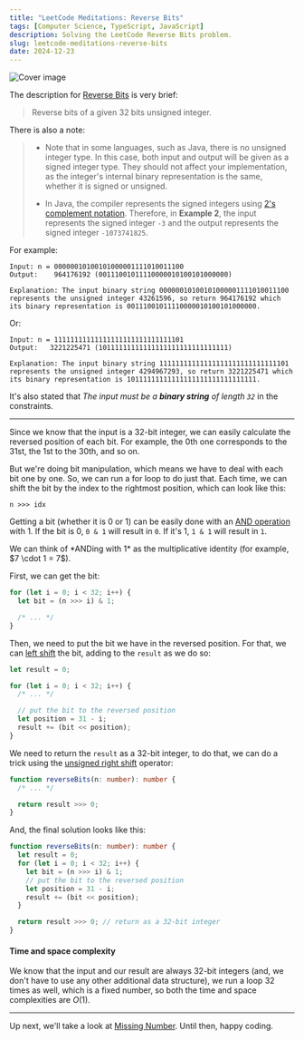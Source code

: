 ```yaml
---
title: "LeetCode Meditations: Reverse Bits"
tags: [Computer Science, TypeScript, JavaScript]
description: Solving the LeetCode Reverse Bits problem.
slug: leetcode-meditations-reverse-bits
date: 2024-12-23
---
```


![Cover image](https://raw.githubusercontent.com/rivea0/leetcode-meditations-assets/main/src/2024-12-23/75-lm.png)

The description for [Reverse Bits](https://leetcode.com/problems/reverse-bits) is very brief:

> Reverse bits of a given 32 bits unsigned integer.

There is also a note:

> - Note that in some languages, such as Java, there is no unsigned integer type. In this case, both input and output will be given as a signed integer type. They should not affect your implementation, as the integer's internal binary representation is the same, whether it is signed or unsigned.
> 
> - In Java, the compiler represents the signed integers using [2's complement notation](https://en.wikipedia.org/wiki/Two%27s_complement). Therefore, in **Example 2**, the input represents the signed integer `-3` and the output represents the signed integer `-1073741825`.


For example:

```
Input: n = 00000010100101000001111010011100
Output:    964176192 (00111001011110000010100101000000)

Explanation: The input binary string 00000010100101000001111010011100 represents the unsigned integer 43261596, so return 964176192 which its binary representation is 00111001011110000010100101000000.
```

Or:

```
Input: n = 11111111111111111111111111111101
Output:   3221225471 (10111111111111111111111111111111)

Explanation: The input binary string 11111111111111111111111111111101 represents the unsigned integer 4294967293, so return 3221225471 which its binary representation is 10111111111111111111111111111111.
```

It's also stated that *The input must be a **binary string** of length `32`* in the constraints.

---

Since we know that the input is a 32-bit integer, we can easily calculate the reversed position of each bit. For example, the 0th one corresponds to the 31st, the 1st to the 30th, and so on.

But we're doing bit manipulation, which means we have to deal with each bit one by one. 
So, we can run a for loop to do just that. Each time, we can shift the bit by the index to the rightmost position, which can look like this:

```
n >>> idx
```

Getting a bit (whether it is 0 or 1) can be easily done with an [AND operation](https://rivea0.github.io/blog/leetcode-meditations-chapter-14-bit-manipulation#bitwise-and) with 1.
If the bit is 0, `0 & 1` will result in `0`.
If it's 1, `1 & 1` will result in `1`.

<Note>
We can think of *ANDing with 1* as the multiplicative identity (for example, $7 \cdot 1 = 7$).
</Note>

First, we can get the bit:

```ts
for (let i = 0; i < 32; i++) {
  let bit = (n >>> i) & 1;

  /* ... */
}
```

Then, we need to put the bit we have in the reversed position. For that, we can [left shift](https://rivea0.github.io/blog/leetcode-meditations-chapter-14-bit-manipulation#bitwise-left-shift-zerofill) the bit, adding to the `result` as we do so:

```ts
let result = 0;

for (let i = 0; i < 32; i++) {
  /* ... */

  // put the bit to the reversed position
  let position = 31 - i;
  result += (bit << position);
}
```

We need to return the `result` as a 32-bit integer, to do that, we can do a trick using the [unsigned right shift](https://rivea0.github.io/blog/leetcode-meditations-chapter-14-bit-manipulation#bitwise-right-shift-unsigned) operator:

```ts
function reverseBits(n: number): number {
  /* ... */

  return result >>> 0;
}
```

And, the final solution looks like this:

```ts
function reverseBits(n: number): number {
  let result = 0;
  for (let i = 0; i < 32; i++) {
    let bit = (n >>> i) & 1;
    // put the bit to the reversed position
    let position = 31 - i;
    result += (bit << position);
  }

  return result >>> 0; // return as a 32-bit integer
}
```

#### Time and space complexity

We know that the input and our result are always 32-bit integers (and, we don't have to use any other additional data structure), we run a loop 32 times as well, which is a fixed number, so both the time and space complexities are $O(1)$.

---

Up next, we'll take a look at [Missing Number](https://leetcode.com/problems/missing-number). Until then, happy coding.
